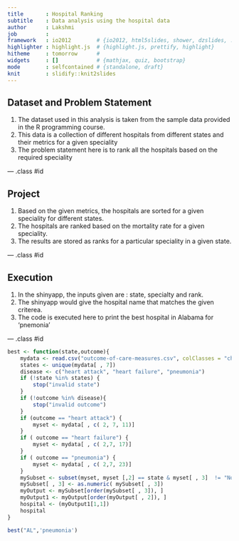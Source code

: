 ```yaml
---
title       : Hospital Ranking
subtitle    : Data analysis using the hospital data
author      : Lakshmi
job         : 
framework   : io2012        # {io2012, html5slides, shower, dzslides, ...}
highlighter : highlight.js  # {highlight.js, prettify, highlight}
hitheme     : tomorrow      # 
widgets     : []            # {mathjax, quiz, bootstrap}
mode        : selfcontained # {standalone, draft}
knit        : slidify::knit2slides
---
```


## Dataset and Problem Statement

1. The dataset used in this analysis is taken from the sample data provided in the R programming course.
2. This data is a collection of different hospitals from different states and their metrics for a given speciality
3. The problem statement here is to rank all the hospitals based on the required speciality





--- .class #id 

## Project

1. Based on the given metrics, the hospitals are sorted for a given speciality for different states.
2. The hospitals are ranked based on the mortality rate for a given speciality.
3. The results are stored as ranks for a particular speciality in a given state.

--- .class #id

## Execution

1. In the shinyapp, the inputs given are : state, specialty and rank.
2. The shinyapp would give the hospital name that matches the given criterea. 
3. The code is executed here to print the best hospital in Alabama for 'pnemonia'

--- .class #id


```r
best <- function(state,outcome){
    mydata <- read.csv("outcome-of-care-measures.csv", colClasses = "character")
    states <- unique(mydata[ , 7])
    disease <- c("heart attack", "heart failure", "pneumonia")
    if (!state %in% states) {
        stop("invalid state")
    }
    if (!outcome %in% disease){
        stop("invalid outcome")
    }
    if (outcome == "heart attack") {
        myset <- mydata[ , c( 2, 7, 11)]
    }
    if ( outcome == "heart failure") {
        myset <- mydata[ , c( 2,7, 17)]
    }
    if ( outcome == "pneumonia") {
        myset <- mydata[ , c( 2,7, 23)]
    }
    mySubset <- subset(myset, myset [,2] == state & myset[ , 3]  != "Not Available"  )
    mySubset[ , 3] <- as.numeric( mySubset[ , 3])
    myOutput <- mySubset[order(mySubset[ , 3]), ]
    myOutput1 <- myOutput[order(myOutput[ , 2]), ]
    hospital <- (myOutput1[1,1])
    hospital
}
```
```r
best("AL",'pneumonia')
```


